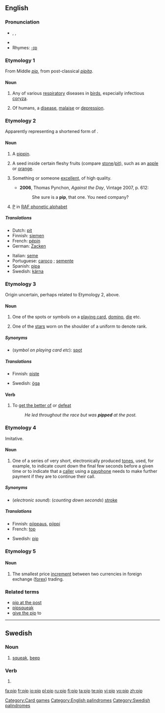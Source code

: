 {{wikipedia|pip}}
{{see|Pip}}
==English==

===Pronunciation===
* {{enPR|pĭp}}, {{IPA|/pɪp/}}, {{SAMPA|/pIp/}}
* {{audio|en-us-pip.ogg|Audio (US)}}
* Rhymes: [[Rhymes:English:-ɪp|-ɪp]]

===Etymology 1===
From Middle {{D.}} ''[[#Dutch|pip]]'', from post-classical {{L.}} ''[[pipita]]''.

====Noun====
{{en-noun}}

# Any of various [[respiratory]] diseases in [[birds]], especially infectious [[coryza]].
# {{jocular}} Of humans, a [[disease]], [[malaise]] or [[depression]].

===Etymology 2===
Apparently representing a shortened form of {{term|pippin}}.

====Noun====
{{en-noun}}

# {{obsolete}} A [[pippin]].
# A seed inside certain fleshy fruits (compare [[stone]]/[[pit]]), such as an [[apple]] or [[orange]].
# {{context|US|colloquial}} Something or someone [[excellent]], of high quality.
#* '''2006''', Thomas Pynchon, ''Against the Day'', Vintage 2007, p. 612:
#*: She sure is a '''pip''', that one.  You need company?
# {{UK|dated|WWI|signalese}} [[P]] in [[w:RAF phonetic alphabet|RAF phonetic alphabet]]

=====Translations=====
{{trans-top|seed}}
* Dutch: [[pit]] {{m}}
* Finnish: [[siemen]]
* French: [[pépin]] {{m}}
* German: [[Zacken]] {{m}}
{{trans-mid}}
* Italian: [[seme#Italian|seme]] {{m}}
* Portuguese: [[caroço]] {{m}}; [[semente]] {{f}}
* Spanish: [[pipa#Spanish|pipa]] {{f}}
* Swedish: [[kärna]] {{c}}
{{trans-bottom}}

===Etymology 3===
Origin uncertain, perhaps related to Etymology 2, above.

====Noun====
{{en-noun}}

# One of the spots or symbols on a [[playing card]], [[domino]], [[die]] etc.
# {{military}} One of the [[stars]] worn on the shoulder of a uniform to denote rank.

=====Synonyms=====
* (''symbol on playing card etc''): [[spot]]

=====Translations=====
{{trans-top|dot, symbol on domino, die etc.}}
* Finnish: [[piste]]
{{trans-mid}}
* Swedish: [[öga]] {{n}}
{{trans-bottom}}

====Verb====
{{en-verb|pips|pipping|pipped}}

# To [[get the better of]] or [[defeat]]
#:''He led throughout the race but was '''pipped''' at the post.''

===Etymology 4===
Imitative.

====Noun====
{{en-noun}}

# One of a series of very short, electronically produced [[tone]]s, used, for example, to indicate count down the final few seconds before a given time or to indicate that a [[caller]] using a [[payphone]] needs to make further payment if they are to continue their call.

=====Synonyms=====
* (''electronic sound''): (''counting down seconds'') [[stroke]]

=====Translations=====
{{trans-top|short electronically produced tone}}
* Finnish: [[piippaus]], [[piippi]]
* French: [[top#French|top]] {{m}}
{{trans-mid}}
* Swedish: [[pip#Swedish|pip]] {{n}}
{{trans-bottom}}


===Etymology 5===
{{abbreviation of|[[percentage]] in [[point]]}}

====Noun====
{{en-noun}}

# {{context|finance|currency trading}} The smallest price [[increment]] between two currencies in foreign exchange ([[forex]]) trading.

===Related terms===
* [[pip at the post]]
* [[pipsqueak]]
* [[give the pip]] to

[[Category:Card games]]
[[Category:English palindromes]]

----

==Swedish==

===Noun===
{{infl|sv|noun|n}}
{{sv-noun-n-zero}}

# [[squeak]], [[beep]]

===Verb===
{{infl|sv|verb form}}

# {{form of|imperative of|pipa#Swedish|pipa}}

[[Category:Swedish palindromes]]

[[fa:pip]]
[[fr:pip]]
[[io:pip]]
[[pl:pip]]
[[ru:pip]]
[[fi:pip]]
[[ta:pip]]
[[te:pip]]
[[vi:pip]]
[[vo:pip]]
[[zh:pip]]